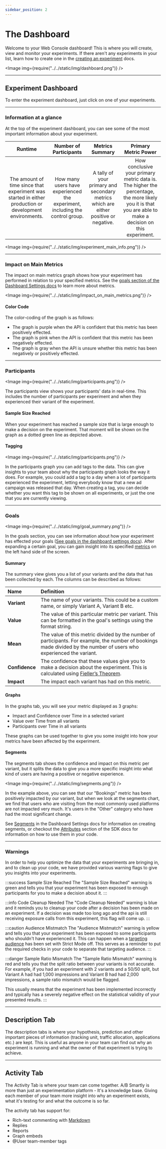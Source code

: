 ```yaml
---
sidebar_position: 2
---
```



# The Dashboard

Welcome to your Web Console dashboard! This is where you will create, view and
monitor your experiments. If there aren't any experiments in your list, learn
how to create one in the [creating an experiment](docs/Web%20Console%20Docs/creating-an-experiment)
docs.

<Image img={require("../../static/img/dashboard.png")} />

---

## Experiment Dashboard

To enter the experiment dashboard, just click on one of your experiments.

---

### Information at a glance

At the top of the experiment dashboard, you can see some of the most important
information about your experiment.

|                                                Runtime                                                 |                            Number of Participants                            |                                   Metrics Summary                                    |                                                                   Primary Metric Power                                                                    |
| :----------------------------------------------------------------------------------------------------: | :--------------------------------------------------------------------------: | :----------------------------------------------------------------------------------: | :-------------------------------------------------------------------------------------------------------------------------------------------------------: |
| The amount of time since that experiment was started in either production or development environments. | How many users have experienced the experiment, including the control group. | A tally of your primary and secondary metrics which are either positive or negative. | How conclusive your primary metric data is. The higher the percentage, the more likely you it is that you are able to make a decision on this experiment. |

<Image img={require("../../static/img/experiment_main_info.png")} />

---

### Impact on Main Metrics

The impact on main metrics graph shows how your experiment has performed in
relation to your specified metrics. See the
[goals section of the Dashboard Settings docs](/docs/Web%20Console%20Docs/settings#goals)
to learn more about metrics.

<Image img={require("../../static/img/impact_on_main_metrics.png")} />

#### Color Code

The color-coding of the graph is as follows:

- The graph is purple when the API is confident that this metric has been positively effected.
- The graph is pink when the API is confident that this metric has been negatively effected.
- The graph is gray when the API is unsure whether this metric has been negatively or positively effected.

---

### Participants

<Image img={require("../../static/img/participants.png")} />

The participants view shows your participants' data in real-time. This
includes the number of participants per experiment and when they experienced
their variant of the experiment.

#### Sample Size Reached

When your experiment has reached a sample size that is large enough to make a
decision on the experiment. That moment will be shown on the graph as a dotted
green line as depicted above.

#### Tagging

<Image img={require("../../static/img/participants.png")} />

In the participants graph you can add tags to the data. This can give insights
to your team about why the participants graph looks the way it does. For
example, you could add a tag to a day when a lot of participants experienced
the experiment, letting everybody know that a new ad campaign was released
that day. When creating a tag, you can decide whether you want this tag to be
shown on all experiments, or just the one that you are currently viewing.

---

### Goals

<Image img={require("../../static/img/goal_summary.png")} />

In the goals section, you can see information about how your experiment has
effected your goals ([See goals in the dashboard settings docs](docs/Web%20Console%20Docs/settings.mdx#goals)).
After expanding a certain goal, you can gain insight into its specified
[metrics](docs/Web%20Console%20Docs/settings.mdx#metrics) on the left hand
side of the screen.

#### Summary

The summary view gives you a list of your variants and the data that has been
collected by each. The columns can be described as follows:

| Name           | Definition                                                                                                                                                                        |
| :------------- | :-------------------------------------------------------------------------------------------------------------------------------------------------------------------------------- |
| **Variant**    | The name of your variants. This could be a custom name, or simply Variant A, Variant B etc.                                                                                       |
| **Value**      | The value of this particular metric per variant. This can be formatted in the goal's settings using the format string.                                                            |
| **Mean**       | The value of this metric divided by the number of participants. For example, the number of bookings made divided by the number of users who experienced the variant.              |
| **Confidence** | The confidence that these values give you to make a decision about the experiment. This is calculated using [Fieller’s Theorem](https://www.wikiwand.com/en/Fieller%27s_theorem). |
| **Impact**     | The impact each variant has had on this metric.                                                                                                                                   |

#### Graphs

In the graphs tab, you will see your metric displayed as 3 graphs:

- Impact and Confidence over Time in a selected variant
- Value over Time from all variants
- Participants over Time in all variants

These graphs can be used together to give you some insight into how your
metrics have been affected by the experiment.

#### Segments

The segments tab shows the confidence and impact on this metric per variant,
but it splits the data to give you a more specific insight into what kind of
users are having a positive or negative experience.

<Image img={require("../../static/img/segments.png")} />

In the example above, you can see that our "Bookings" metric has been
positively impacted by our variant, but when we look at the segments
chart, we find that users who are visiting from the most commonly used
platforms are not impacted very much. It's users in the "Other" category who
have had the most significant change.

See [Segments](docs/Web%20Console%20Docs/settings.mdx#segments) in the
Dashboard Settings docs for information on creating segments, or checkout the
[Attributes](docs/SDK%20Documentation/Advanced/context-attributes.mdx) section
of the SDK docs for information on how to use them in your code.

---

### Warnings

In order to help you optimize the data that your experiments are bringing in,
and to clean up your code, we have provided various warning flags to give you
insights into your experiments.

:::success Sample Size Reached
The "Sample Size Reached" warning is green and tells you that your experiment
has been exposed to enough participants for you to make a decision about it.
:::

:::info Code Cleanup Needed
The "Code Cleanup Needed" warning is blue and it reminds you to cleanup your
code after a decision has been made on an experiment. If a decision was made
too long ago and the api is still receiving exposure calls from this
experiment, this flag will come up.
:::

:::caution Audience Mistmatch
The "Audience Mistmatch" warning is yellow and tells you that your experiment
has been exposed to some participants who shouldn't have experienced it. This
can happen when a [targeting audience](docs/Web%20Console%20Docs/creating-an-experiment.mdx#targeting-audience)
has been set with Strict Mode off. This serves as a reminder to put the
required checks in your code to separate that targeting audience.
:::

:::danger Sample Ratio Mismatch
The "Sample Ratio Mismatch" warning is red and tells you that the split ratio
between your variants is not accurate. For example, if you had an experiment
with 2 variants and a 50/50 split, but Variant A had had 1,000 impressions and
Variant B had had 2,000 impressions, a sample ratio mismatch would be flagged.

This usually means that the experiment has been implemented incorrectly and
typically has a severely negative effect on the statistical validity of your
presented results.
:::

---

## Description Tab

The description tabs is where your hypothesis, prediction and other important
pieces of information (tracking unit, traffic allocation, applications etc.)
are kept. This is useful as anyone in your team can find out why an experiment
is running and what the owner of that experiment is trying to achieve.

---

## Activity Tab

The Activity Tab is where your team can come together. A/B Smartly is more
than just an experimentation platform - It's a knowledge base. Giving each
member of your team more insight into why an experiment exists, what it's
testing for and what the outcome is so far.

The activity tab has support for:

- Rich-text commenting with [Markdown](https://www.markdownguide.org/cheat-sheet/)
- Replies
- Reports
- Graph embeds
- @User team-member tags
